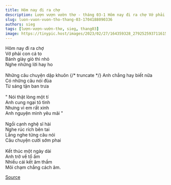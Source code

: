 ```yaml
---
title: Hôm nay đi ra chợ
description: Lượn vượn vườn thơ - tháng 03-1 Hôm nay đi ra chợ Vớ phải con cá to
slug: luon-vuon-vuon-tho-thang-03-1704188090336
authors: sieg
tags: [lượn-vượn-vườn-thơ, sieg, thang03]
image: https://tinypic.host/images/2023/02/27/164359328_279252593711615_1621629037628970159_n.th.jpg
---
```


Hôm nay đi ra chợ\
Vớ phải con cá to\
Bánh giày giò thì nhỏ\
Nghe những lời hay ho\
\
Những câu chuyện dập khuôn
{/* truncate */}
Anh chẳng hay biết nữa\
Có những câu nói đùa\
Từ sáng tận ban trưa\
\
" Nói thật lòng một tí\
Anh cung ngại tỏ tình\
Nhưng vì em rất xinh\
Anh nguyện mình yêu mãi "\
\
Ngồi cạnh nghệ sĩ hài\
Nghe rúc rích bên tai\
Lắng nghe từng câu nói\
Câu chuyện cười sớm phai\
\
Kết thúc một ngày dài\
Anh trở về tổ ấm\
Nhiều cái kết âm thầm\
Môi chạm chẳng cách âm.

[Source](https://www.facebook.com/ape.poem/posts/pfbid02XJQMXEzZzDG7qwCVY7G8U5vH42ripRZMBWQCmGfXivReBN1iSTyTQFQLkg39RkMDl)
